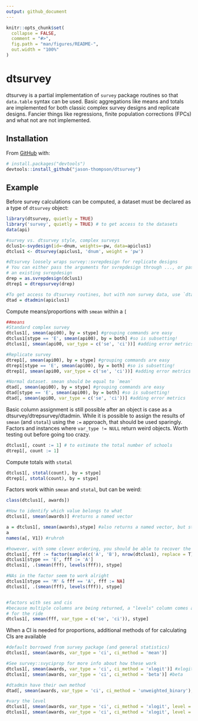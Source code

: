 ```yaml
---
output: github_document
---
```


<!-- README.md is generated from README.Rmd. Please edit that file -->

```r
knitr::opts_chunk$set(
  collapse = FALSE,
  comment = "#>",
  fig.path = "man/figures/README-",
  out.width = "100%"
)
```

# dtsurvey

<!-- badges: start -->
<!-- badges: end -->

dtsurvey is a partial implementation of `survey` package routines so that `data.table` syntax can be used. Basic aggregations like means and totals are implemented for both classic complex survey designs and replicate designs. Fancier things like regressions, finite population corrections (FPCs) and what not are not implemented.

## Installation

From [GitHub](https://github.com/) with:

``` r
# install.packages("devtools")
devtools::install_github("jason-thompson/dtsurvey")
```
## Example

Before survey calculations can be computed, a dataset must be declared as a type of `dtsurvey` object:

```r
library(dtsurvey, quietly = TRUE)
library('survey', quietly = TRUE) # to get access to the datasets
data(api)

#survey vs. dtsurvey style, complex surveys
dclus1<-svydesign(id=~dnum, weights=~pw, data=apiclus1)
dtclus1 <- dtsurvey(apiclus1, 'dnum', weight = 'pw')

#dtsurvey loosely wraps survey::svrepdesign for replicate designs
# You can either pass the arguments for svrepdesign through ..., or pass
# an existing svrepdesign
drep = as.svrepdesign(dclus1)
dtrep1 = dtrepsurvey(drep)

#To get access to dtsurvey routines, but with non survey data, use `dtadmin`
dtad = dtadmin(apiclus1)

```

Compute means/proportions with `smean` within a `[`

```r

##means
#Standard complex survey
dtclus1[, smean(api00), by = stype] #grouping commands are easy
dtclus1[stype == 'E', smean(api00), by = both] #so is subsetting!
dtclus1[, smean(api00, var_type = c('se', 'ci'))] #adding error metrics

#Replicate survey
dtrep1[, smean(api00), by = stype] #grouping commands are easy
dtrep1[stype == 'E', smean(api00), by = both] #so is subsetting!
dtrep1[, smean(api00, var_type = c('se', 'ci'))] #adding error metrics

#Normal dataset. smean should be equal to `mean`
dtad[, smean(api00), by = stype] #grouping commands are easy
dtad[stype == 'E', smean(api00), by = both] #so is subsetting!
dtad[, smean(api00, var_type = c('se', 'ci'))] #adding error metrics


```

Basic column assignment is still possible after an object is case as a dtsurvey/dtrepsurvey/dtadmin. While it is possible to assign the results of `smean` (and `stotal`) using the `:=` approach, that should be used sparingly. Factors and instances where `var_type != NULL` return weird objects. Worth testing out before going too crazy.

```r
dtclus1[, count := 1] # to estimate the total number of schools
dtrep1[, count := 1]

```

Compute totals with `stotal`

```r

dtclus1[, stotal(count), by = stype]
dtrep1[, stotal(count), by = stype]

```

Factors work within `smean` and `stotal`, but can be weird:
```r
class(dtclus1[, awards])

#How to identify which value belongs to what
dtclus1[, smean(awards)] #returns a named vector

a = dtclus1[, smean(awards),stype] #also returns a named vector, but stripped
a
names(a[, V1]) #ruhroh

#however, with some clever ordering, you should be able to recover the levels
dtclus1[, fff := factor(sample(c('A', 'B'), nrow(dtclus1), replace = T))]
dtclus1[stype == 'E', fff := 'A']
dtclus1[, .(smean(fff), levels(fff)), stype]

#NAs in the factor seem to work alright
dtclus1[stype == 'M' & fff == 'A', fff := NA]
dtclus1[, .(smean(fff), levels(fff)), stype]


#factors with ses and cis
#because multiple columns are being returned, a "levels" column comes along
# for the ride
dtclus1[, smean(fff, var_type = c('se', 'ci')), stype]

```

When a CI is needed for proportions, additional methods of for calculating CIs are available

```r

#default borrowed from survey package (and general statistics)
dtclus1[, smean(awards, var_type = 'ci', ci_method = 'mean')]

#See survey::svyciprop for more info about how these work
dtclus1[, smean(awards, var_type = 'ci', ci_method = 'xlogit')] #xlogit
dtclus1[, smean(awards, var_type = 'ci', ci_method = 'beta')] #beta

#dtadmin have their own method
dtad[, smean(awards, var_type = 'ci', ci_method = 'unweighted_binary'), stype]

#vary the level
dtclus1[, smean(awards, var_type = 'ci', ci_method = 'xlogit', level = .9)]
dtclus1[, smean(awards, var_type = 'ci', ci_method = 'xlogit', level = .99)]

```
